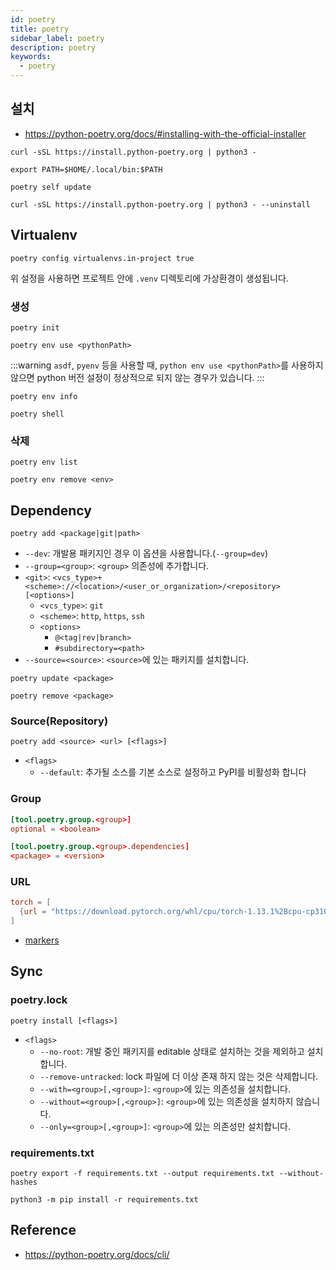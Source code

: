 ```yaml
---
id: poetry
title: poetry
sidebar_label: poetry
description: poetry
keywords:
  - poetry
---
```


## 설치

- https://python-poetry.org/docs/#installing-with-the-official-installer

```shell
curl -sSL https://install.python-poetry.org | python3 -
```

```shell title=".zshrc"
export PATH=$HOME/.local/bin:$PATH
```

```shell
poetry self update
```

```shell
curl -sSL https://install.python-poetry.org | python3 - --uninstall
```

## Virtualenv

```shell
poetry config virtualenvs.in-project true
```

위 설정을 사용하면 프로젝트 안에 `.venv` 디렉토리에 가상환경이 생성됩니다.

### 생성

```shell
poetry init
```

```shell
poetry env use <pythonPath>
```

:::warning
`asdf`, `pyenv` 등을 사용할 때, `python env use <pythonPath>`를 사용하지 않으면 python 버전 설정이 정상적으로 되지 않는 경우가 있습니다.
:::

```shell
poetry env info
```

```shell
poetry shell
```

### 삭제

```shell
poetry env list
```

```shell
poetry env remove <env>
```

## Dependency

```shell
poetry add <package|git|path>
```

- `--dev`: 개발용 패키지인 경우 이 옵션을 사용합니다.(`--group=dev`)
- `--group=<group>`: `<group>` 의존성에 추가합니다.
- `<git>`: `<vcs_type>+<scheme>://<location>/<user_or_organization>/<repository>[<options>]`
  - `<vcs_type>`: `git`
  - `<scheme>`: `http`, `https`, `ssh`
  - `<options>`
    - `@<tag|rev|branch>`
    - `#subdirectory=<path>`
- `--source=<source>`: `<source>`에 있는 패키지를 설치합니다.

```shell
poetry update <package>
```

```shell
poetry remove <package>
```

### Source(Repository)

```shell
poetry add <source> <url> [<flags>]
```

- `<flags>`
  - `--default`: 추가될 소스를 기본 소스로 설정하고 PyPI를 비활성화 합니다

### Group

```toml title="pyproject.toml"
[tool.poetry.group.<group>]
optional = <boolean>

[tool.poetry.group.<group>.dependencies]
<package> = <version>
```

### URL

```toml title="pyproject.toml"
torch = [
  {url = "https://download.pytorch.org/whl/cpu/torch-1.13.1%2Bcpu-cp310-cp310-linux_x86_64.whl", markers = "sys_platform == 'linux'"},
]
```

- [markers](https://peps.python.org/pep-0508/#environment-markers)

## Sync

### poetry.lock

```shell
poetry install [<flags>]
```

- `<flags>`
  - `--no-root`: 개발 중인 패키지를 editable 상태로 설치하는 것을 제외하고 설치합니다.
  - `--remove-untracked`: lock 파일에 더 이상 존재 하지 않는 것은 삭제합니다.
  - `--with=<group>[,<group>]`: `<group>`에 있는 의존성을 설치합니다.
  - `--without=<group>[,<group>]`: `<group>`에 있는 의존성을 설치하지 않습니다.
  - `--only=<group>[,<group>]`: `<group>`에 있는 의존성만 설치합니다.

### requirements.txt

```shell
poetry export -f requirements.txt --output requirements.txt --without-hashes
```

```shell
python3 -m pip install -r requirements.txt
```

## Reference

- https://python-poetry.org/docs/cli/
